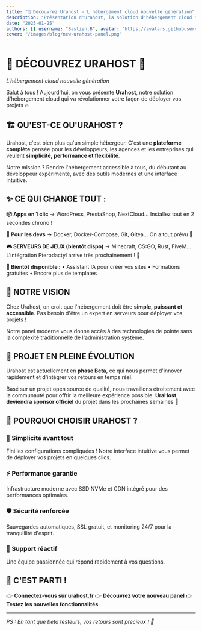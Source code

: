```yaml
---
title: "🚀 Découvrez Urahost - L'hébergement cloud nouvelle génération"
description: "Présentation d'Urahost, la solution d'hébergement cloud moderne avec panel intuitif, applications en 1 clic et outils pour développeurs."
date: "2025-01-25"
authors: [{ username: "Bastien.B", avatar: "https://avatars.githubusercontent.com/u/49769199?v=4" }]
cover: "/images/blog/new-urahost-panel.png"
---
```


# 🚀 **DÉCOUVREZ URAHOST** 🚀
*L'hébergement cloud nouvelle génération*

Salut à tous ! Aujourd'hui, on vous présente **Urahost**, notre solution d'hébergement cloud qui va révolutionner votre façon de déployer vos projets 🔥

## **🏗️ QU'EST-CE QU'URAHOST ?**

Urahost, c'est bien plus qu'un simple hébergeur. C'est une **plateforme complète** pensée pour les développeurs, les agences et les entreprises qui veulent **simplicité, performance et flexibilité**.

Notre mission ? Rendre l'hébergement accessible à tous, du débutant au développeur expérimenté, avec des outils modernes et une interface intuitive.

## **✨ CE QUI CHANGE TOUT :**

**📦 Apps en 1 clic**
→ WordPress, PrestaShop, NextCloud... Installez tout en 2 secondes chrono !

**🐳 Pour les devs**
→ Docker, Docker-Compose, Git, Gitea... On a tout prévu 💪

**🎮 SERVEURS DE JEUX (bientôt dispo)**
→ Minecraft, CS:GO, Rust, FiveM... L'intégration Pterodactyl arrive très prochainement ! 👀

**🤖 Bientôt disponible :**
• Assistant IA pour créer vos sites
• Formations gratuites 
• Encore plus de templates

## **🎯 NOTRE VISION**

Chez Urahost, on croit que l'hébergement doit être **simple, puissant et accessible**. Pas besoin d'être un expert en serveurs pour déployer vos projets !

Notre panel moderne vous donne accès à des technologies de pointe sans la complexité traditionnelle de l'administration système.

## **🚧 PROJET EN PLEINE ÉVOLUTION**

Urahost est actuellement en **phase Beta**, ce qui nous permet d'innover rapidement et d'intégrer vos retours en temps réel.

Basé sur un projet open source de qualité, nous travaillons étroitement avec la communauté pour offrir la meilleure expérience possible. **UraHost deviendra sponsor officiel** du projet dans les prochaines semaines 🎯

## **🚀 POURQUOI CHOISIR URAHOST ?**

### **🔧 Simplicité avant tout**
Fini les configurations compliquées ! Notre interface intuitive vous permet de déployer vos projets en quelques clics.

### **⚡ Performance garantie**
Infrastructure moderne avec SSD NVMe et CDN intégré pour des performances optimales.

### **🛡️ Sécurité renforcée**
Sauvegardes automatiques, SSL gratuit, et monitoring 24/7 pour la tranquillité d'esprit.

### **💬 Support réactif**
Une équipe passionnée qui répond rapidement à vos questions.

## **🚀 C'EST PARTI !**
👉 **Connectez-vous sur [urahost.fr](https://urahost.fr)**
👉 **Découvrez votre nouveau panel**
👉 **Testez les nouvelles fonctionnalités**

---

*PS : En tant que beta testeurs, vos retours sont précieux ! 💙*